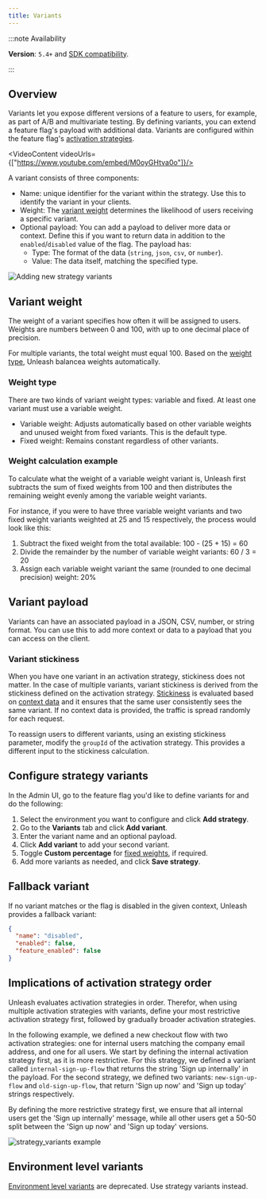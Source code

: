 ```yaml
---
title: Variants
---
```



:::note Availability

**Version**: `5.4+` and [SDK compatibility](/reference/sdks#server-side-sdk-compatibility-table).

:::
##  Overview

Variants let you expose different versions of a feature to users, for example, as part of A/B and multivariate testing. By defining variants, you can extend a feature flag's payload with additional data. 
Variants are configured within the feature flag's [activation strategies](/reference/activation-strategies).

<VideoContent videoUrls={["https://www.youtube.com/embed/M0oyGHtva0o"]}/>

A variant consists of three components:
-   Name:  unique identifier for the variant within the strategy. Use this to identify the variant in your clients.
-   Weight: The [variant weight](#variant-weight) determines the likelihood of users receiving a specific variant.
-   Optional payload: You can add a payload to deliver more data or context. Define this if you want to return data in addition to the `enabled`/`disabled` value of the flag. The payload has:
    - Type: The format of the data (`string`, `json`, `csv`, or `number`).
    - Value: The data itself, matching the specified type.

![Adding new strategy variants](/img/strategy-variant-creation-form.png)

## Variant weight

The weight of a variant specifies how often it will be assigned to users. Weights are numbers between 0 and 100, with up to one decimal place of precision.

For multiple variants, the total weight must equal 100. Based on the  [weight type](#weight-type), Unleash balancea weights automatically.

### Weight type

There are two kinds of variant weight types: variable and fixed. At least one variant must use a variable weight.

- Variable weight: Adjusts automatically based on other variable weights and unused weight from fixed variants. This is the default type.
- Fixed weight: Remains constant regardless of other variants.

### Weight calculation example

To calculate what the weight of a variable weight variant is, Unleash first subtracts the sum of fixed weights from 100 and then distributes the remaining weight evenly among the variable weight variants.

For instance, if you were to have three variable weight variants and two fixed weight variants weighted at 25 and 15 respectively, the process would look like this:
1. Subtract the fixed weight from the total available: 100 - (25 + 15) = 60
2. Divide the remainder by the number of variable weight variants: 60 / 3 = 20
3. Assign each variable weight variant the same (rounded to one decimal precision) weight: 20%

## Variant payload

Variants can have an associated payload in a JSON, CSV, number, or string format. You can use this to add more context or data to a payload that you can access on the client.

### Variant stickiness

When you have one variant in an activation strategy, stickiness does not matter. In the case of multiple variants, variant stickiness is derived from the stickiness defined on the activation strategy.
[Stickiness](/reference/stickiness) is evaluated based on [context data](/reference/unleash-context) and it ensures that the same user consistently sees the same variant. If no context data is provided, the traffic is spread randomly for each request.

To reassign users to different variants, using an existing stickiness parameter, modify the `groupId` of the activation strategy. This provides a different input to the stickiness calculation.

## Configure strategy variants

In the Admin UI, go to the feature flag you'd like to define variants for and do the following:
1. Select the environment you want to configure and click **Add strategy**.
2. Go to the **Variants** tab and click **Add variant**.
3. Enter the variant name and an optional payload.
4. Click **Add variant** to add your second variant.
5. Toggle **Custom percentage** for [fixed weights](#weight-type), if required.
6. Add more variants as needed, and click **Save strategy**.


## Fallback variant

If no variant matches or the flag is disabled in the given context, Unleash provides a fallback variant:

```json
{
  "name": "disabled",
  "enabled": false,
  "feature_enabled": false
}
```

## Implications of activation strategy order

Unleash evaluates activation strategies in order. Therefor, when using multiple activation strategies with variants, define your most restrictive activation strategy first, followed by gradually broader activation strategies.

In the following example, we defined a new checkout flow with two activation strategies: one for internal users matching the company email address, and one for all users. We start by defining the internal activation strategy first, as it is more restrictive.
For this strategy, we defined a variant called `internal-sign-up-flow` that returns the string 'Sign up internally' in the payload. For the second strategy, we defined two variants: `new-sign-up-flow` and `old-sign-up-flow`, that return 'Sign up now' and 'Sign up today' strings respectively.

By defining the more restrictive strategy first, we ensure that all internal users get the 'Sign up internally' message, while all other users get a 50-50 split between the 'Sign up now' and 'Sign up today' versions.

![strategy_variants example](/img/strategy-variants-example.png)

## Environment level variants

[Environment level variants](./feature-toggle-variants) are deprecated. Use strategy variants instead.